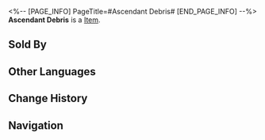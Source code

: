 <%-- [PAGE_INFO]
PageTitle=#Ascendant Debris#
[END_PAGE_INFO] --%>
{{Item Infobox
|title       = Ascendant Debris
|id          = 110415
|image       = Item Ascendant Debris.png
|type        = 
|invCategory = Upgrade Materials
|rarity      = 4
|effect      = Remains of The Ascended. Can be used for Ascension of Wind characters.
|description = The Ascended originally intended to bring the world a legacy of kindness, but as the bestowment of Abundance fades, understanding arrives alongside liberation: They were nothing more than a mortal with flesh and blood. Their ability to traverse the skies was nothing but an illusion, and all that remained of their existence was dust and dirt.
|source1     = Stagnant Shadow: Alchemy Commission
|source2     = Stagnant Shadow (Alchemy Commission)
|source3     = [[Omni-Synthesizer]] &mdash; Material Exchange
}}
{{Description|1=''"I curse ye, Reignbow Arbiter..."''}}
'''Ascendant Debris''' is a [[Item]].

==Sold By==
{{Shop Availability}}

==Other Languages==
{{Other Languages
|en   = Ascendant Debris
|zhs  = 天人遗垢
|zht  = 天人遺垢
|ja   = 天人の残穢
|ko   = 천인의 유해
|es   = Vestigios elevados
|fr   = Restes de l'Entité transcendantale
|ru   = Прах вознёсшейся
|th   = Ascendant Debris
|vi   = Tro Tàn Thiên Nhân
|de   = Aufsteigende Trümmer
|id   = Ascendant Debris
|pt   = Detritos Ascendentes
}}

==Change History==
{{Change History|2.0}}

==Navigation==
{{Upgrade Material Navbox}}